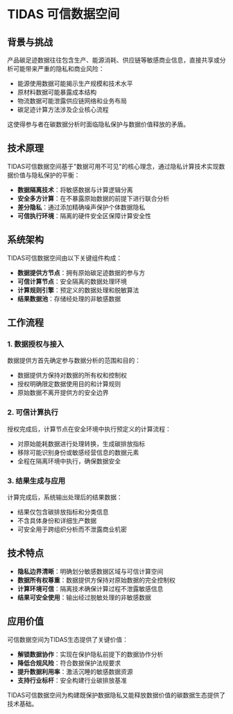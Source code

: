 # TIDAS 可信数据空间

## 背景与挑战

产品碳足迹数据往往包含生产、能源消耗、供应链等敏感商业信息，直接共享或分析可能带来严重的隐私和商业风险：

- 能源使用数据可能揭示生产规模和技术水平
- 原材料数据可能暴露成本结构
- 物流数据可能泄露供应链网络和业务布局
- 碳足迹计算方法涉及企业核心流程

这使得参与者在碳数据分析时面临隐私保护与数据价值释放的矛盾。

## 技术原理

TIDAS可信数据空间基于"数据可用不可见"的核心理念，通过隐私计算技术实现数据价值与隐私保护的平衡：

- **数据隔离技术**：将敏感数据与计算逻辑分离
- **安全多方计算**：在不暴露原始数据的前提下进行联合分析
- **差分隐私**：通过添加精确噪声保护个体数据隐私
- **可信执行环境**：隔离的硬件安全区保障计算安全性

## 系统架构

TIDAS可信数据空间由以下关键组件构成：

- **数据提供方节点**：拥有原始碳足迹数据的参与方
- **可信计算节点**：安全隔离的数据处理环境
- **计算规则引擎**：预定义的数据处理和脱敏算法
- **结果数据池**：存储经处理的非敏感数据

## 工作流程


<TidasImage filename="TIDAS-dataspace.svg" />

### 1. 数据授权与接入

数据提供方首先确定参与数据分析的范围和目的：

- 数据提供方保持对数据的所有权和控制权
- 授权明确限定数据使用目的和计算规则
- 原始数据不离开提供方的安全边界

### 2. 可信计算执行

授权完成后，计算节点在安全环境中执行预定义的计算流程：

- 对原始能耗数据进行处理转换，生成碳排放指标
- 移除可能识别身份或敏感经营信息的数据元素
- 全程在隔离环境中执行，确保数据安全

### 3. 结果生成与应用

计算完成后，系统输出处理后的结果数据：

- 结果仅包含碳排放指标和分类信息
- 不含具体身份和详细生产数据
- 可安全用于跨组织分析而不泄露商业机密

## 技术特点

- **隐私边界清晰**：明确划分敏感数据区域与可信计算空间
- **数据所有权尊重**：数据提供方保持对原始数据的完全控制权
- **计算环境可信**：隔离技术确保计算过程不泄露敏感信息
- **结果可安全使用**：输出经过脱敏处理的非敏感数据

## 应用价值

可信数据空间为TIDAS生态提供了关键价值：

- **解锁数据协作**：实现在保护隐私前提下的数据协作分析
- **降低合规风险**：符合数据保护法规要求
- **提升数据利用率**：激活沉睡的敏感数据资源
- **支持行业标杆**：安全构建行业碳排放基准

TIDAS可信数据空间为构建既保护数据隐私又能释放数据价值的碳数据生态提供了技术基础。